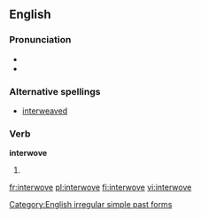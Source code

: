 ==English==

===Pronunciation===
* {{IPA|/'ɪntərwoːv/}}
* {{audio|en-us-interwove.ogg|Audio (US)}}

===Alternative spellings===
* [[interweaved]]

===Verb===
'''interwove'''

# {{simple past of|[[interweave]]}}

[[Category:English irregular simple past forms]]

[[fr:interwove]]
[[pl:interwove]]
[[fi:interwove]]
[[vi:interwove]]